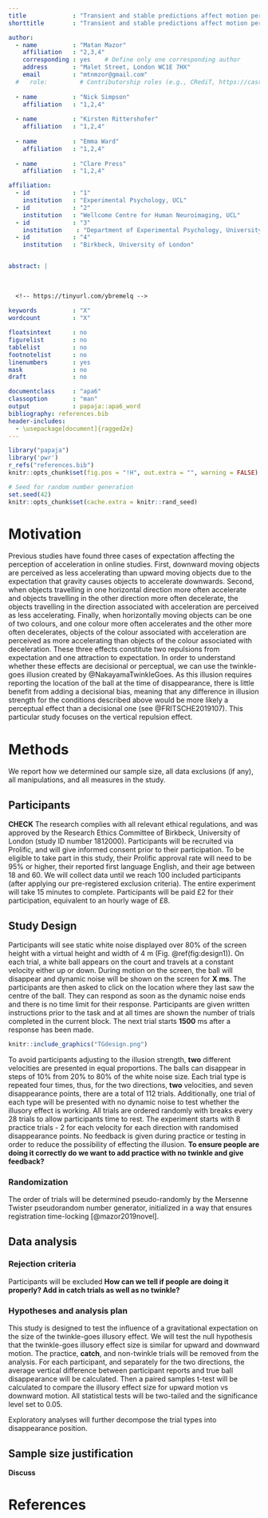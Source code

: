 ```yaml
---
title             : "Transient and stable predictions affect motion perception, Extrapolation of Expectations - Pre-registration document"
shorttitle        : "Transient and stable predictions affect motion perception, Extrapolation of Expectations - Pre-registration document"

author: 
  - name          : "Matan Mazor"
    affiliation   : "2,3,4"
    corresponding : yes    # Define only one corresponding author
    address       : "Malet Street, London WC1E 7HX"
    email         : "mtnmzor@gmail.com"
  #   role:         # Contributorship roles (e.g., CRediT, https://casrai.org/credit/)
    
  - name          : "Nick Simpson"
    affiliation   : "1,2,4"
    
  - name          : "Kirsten Rittershofer"
    affiliation   : "1,2,4"
    
  - name          : "Emma Ward"
    affiliation   : "1,2,4"
    
  - name          : "Clare Press"
    affiliation   : "1,2,4"

affiliation:
  - id            : "1"
    institution   : "Experimental Psychology, UCL"
  - id            : "2"
    institution   : "Wellcome Centre for Human Neuroimaging, UCL"
  - id            : "3"
    institution    : "Department of Experimental Psychology, University of Oxford" 
  - id            : "4"
    institution   : "Birkbeck, University of London"


abstract: |
  
  
  
  <!-- https://tinyurl.com/ybremelq -->
  
keywords          : "X"
wordcount         : "X"

floatsintext      : no
figurelist        : no
tablelist         : no
footnotelist      : no
linenumbers       : yes
mask              : no
draft             : no

documentclass     : "apa6"
classoption       : "man"
output            : papaja::apa6_word
bibliography: references.bib
header-includes:
  - \usepackage[document]{ragged2e}
---
```


```r
library("papaja")
library('pwr')
r_refs("references.bib")
knitr::opts_chunk$set(fig.pos = "!H", out.extra = "", warning = FALSE)
```

```r
# Seed for random number generation
set.seed(42)
knitr::opts_chunk$set(cache.extra = knitr::rand_seed)
```

# Motivation

Previous studies have found three cases of expectation affecting the perception of acceleration in online studies. First, downward moving objects are perceived as less accelerating than upward moving objects due to the expectation that gravity causes objects to accelerate downwards. Second, when objects travelling in one horizontal direction more often accelerate and objects travelling in the other direction more often decelerate, the objects travelling in the direction associated with acceleration are perceived as less accelerating. Finally, when horizontally moving objects can be one of two colours, and one colour more often accelerates and the other more often decelerates, objects of the colour associated with acceleration are perceived as more accelerating than objects of the colour associated with deceleration. These three effects constitute two repulsions from expectation and one attraction to expectation. In order to understand whether these effects are decisional or perceptual, we can use the twinkle-goes illusion created by @NakayamaTwinkleGoes. As this illusion requires reporting the location of the ball at the time of disappearance, there is little benefit from adding a decisional bias, meaning that any difference in illusion strength for the conditions described above would be more likely a perceptual effect than a decisional one (see @FRITSCHE2019107). This particular study focuses on the vertical repulsion effect.

# Methods

We report how we determined our sample size, all data exclusions (if any), all manipulations, and all measures in the study.

## Participants
**CHECK**
The research complies with all relevant ethical regulations, and was approved by the Research Ethics Committee of Birkbeck, University of London (study ID number 1812000). Participants will be recruited via Prolific, and will give informed consent prior to their participation. To be eligible to take part in this study, their Prolific approval rate will need to be 95% or higher, their reported first language English, and their age between 18 and 60. We will collect data until we reach 100 included participants (after applying our pre-registered exclusion criteria). The entire experiment will take 15 minutes to complete. Participants will be paid £2 for their participation, equivalent to an hourly wage of £8.

## Study Design

Participants will see static white noise displayed over 80% of the screen height with a virtual height and width of 4 m (Fig. \@ref(fig:design1)). On each trial, a white ball appears on the court and travels at a constant velocity either up or down. During motion on the screen, the ball will disappear and dynamic noise will be shown on the screen for **X ms**. The participants are then asked to click on the location where they last saw the centre of the ball. They can respond as soon as the dynamic noise ends and there is no time limit for their response. Participants are given written instructions prior to the task and at all times are shown the number of trials completed in the current block. The next trial starts **1500** ms after a response has been made.

```r
knitr::include_graphics("TGdesign.png")
```

To avoid participants adjusting to the illusion strength, **two** different velocities are presented in equal proportions. The balls can disappear in steps of 10% from 20% to 80% of the white noise size. Each trial type is repeated four times, thus, for the two directions, **two** velocities, and seven disappearance points, there are a total of 112 trials. Additionally, one trial of each type will be presented with no dynamic noise to test whether the illusory effect is working. All trials are ordered randomly with breaks every 28 trials to allow participants time to rest. The experiment starts with 8 practice trials - 2 for each velocity for each direction with randomised disappearance points. No feedback is given during practice or testing in order to reduce the possibility of effecting the illusion. **To ensure people are doing it correctly do we want to add practice with no twinkle and give feedback?**


### Randomization

The order of trials will be determined pseudo-randomly by the Mersenne Twister pseudorandom number generator, initialized in a way that ensures registration time-locking [@mazor2019novel].


## Data analysis

### Rejection criteria

<!-- any RT exclusions? -->
Participants will be excluded **How can we tell if people are doing it properly? Add in catch trials as well as no twinkle?**

### Hypotheses and analysis plan

This study is designed to test the influence of a gravitational expectation on the size of the twinkle-goes illusory effect. We will test the null hypothesis that the twinkle-goes illusory effect size is similar for upward and downward motion. The practice, **catch**, and non-twinkle trials will be removed from the analysis. For each participant, and separately for the two directions, the average vertical difference between participant reports and true ball disappearance will be calculated. Then a paired samples t-test will be calculated to compare the illusory effect size for upward motion vs downward motion. All statistical tests will be two-tailed and the significance level set to 0.05.

Exploratory analyses will further decompose the trial types into disappearance position.

## Sample size justification

**Discuss**

# References

```{=tex}
\begingroup
\setlength{\parindent}{-0.5in}
\setlength{\leftskip}{0.5in}
```
::: {#refs custom-style="Bibliography"}
:::

```{=tex}
\endgroup
```
